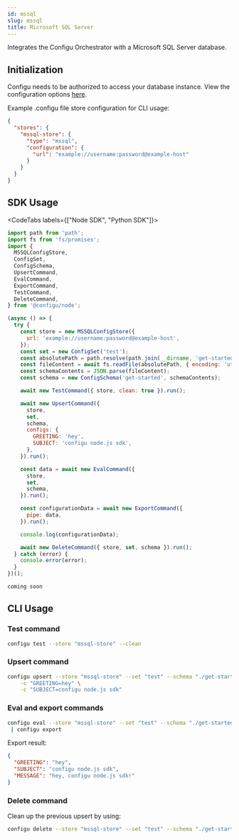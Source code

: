 ```yaml
---
id: mssql
slug: mssql
title: Microsoft SQL Server
---
```


Integrates the Configu Orchestrator with a Microsoft SQL Server database.

## Initialization

Configu needs to be authorized to access your database instance. View the configuration options [here](https://typeorm.io/data-source-options#mssql-data-source-options).

Example .configu file store configuration for CLI usage:

```json
{
  "stores": {
    "mssql-store": {
      "type": "mssql",
      "configuration": {
        "url": "example://username:password@example-host"
      }
    }
  }
}
```

## SDK Usage

<CodeTabs labels={["Node SDK", "Python SDK"]}>

```js
import path from 'path';
import fs from 'fs/promises';
import {
  MSSQLConfigStore,
  ConfigSet,
  ConfigSchema,
  UpsertCommand,
  EvalCommand,
  ExportCommand,
  TestCommand,
  DeleteCommand,
} from '@configu/node';

(async () => {
  try {
    const store = new MSSQLConfigStore({
      url: 'example://username:password@example-host',
    });
    const set = new ConfigSet('test');
    const absolutePath = path.resolve(path.join(__dirname, 'get-started.cfgu.json'));
    const fileContent = await fs.readFile(absolutePath, { encoding: 'utf8' });
    const schemaContents = JSON.parse(fileContent);
    const schema = new ConfigSchema('get-started', schemaContents);

    await new TestCommand({ store, clean: true }).run();

    await new UpsertCommand({
      store,
      set,
      schema,
      configs: {
        GREETING: 'hey',
        SUBJECT: 'configu node.js sdk',
      },
    }).run();

    const data = await new EvalCommand({
      store,
      set,
      schema,
    }).run();

    const configurationData = await new ExportCommand({
      pipe: data,
    }).run();

    console.log(configurationData);

    await new DeleteCommand({ store, set, schema }).run();
  } catch (error) {
    console.error(error);
  }
})();
```

```python
coming soon
```

</CodeTabs>

## CLI Usage

### Test command

```bash
configu test --store "mssql-store" --clean
```

### Upsert command

```bash
configu upsert --store "mssql-store" --set "test" --schema "./get-started.cfgu.json" \
    -c "GREETING=hey" \
    -c "SUBJECT=configu node.js sdk"
```

### Eval and export commands

```bash
configu eval --store "mssql-store" --set "test" --schema "./get-started.cfgu.json" \
 | configu export
```

Export result:

```json
{
  "GREETING": "hey",
  "SUBJECT": "configu node.js sdk",
  "MESSAGE": "hey, configu node.js sdk!"
}
```

### Delete command

Clean up the previous upsert by using:

```bash
configu delete --store "mssql-store" --set "test" --schema "./get-started.cfgu.json"
```
